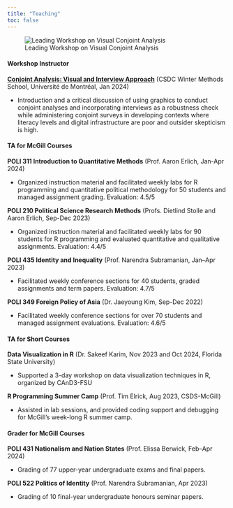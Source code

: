 ---
title: "Teaching"
toc: false
---

![Leading Workshop on Visual Conjoint Analysis](files/csdc teaching.jpg)

#### Workshop Instructor

[**Conjoint Analysis: Visual and Interview Approach**](https://drive.google.com/file/d/1TVPvrzCwtSQSi3-pQJyLOWKoPA0h24J-/view?usp=sharing) (CSDC Winter Methods School, Université de Montréal, Jan 2024)

-   Introduction and a critical discussion of using graphics to conduct conjoint analyses and incorporating interviews as a robustness check while administering conjoint surveys in developing contexts where literacy levels and digital infrastructure are poor and outsider skepticism is high.

#### TA for McGill Courses

**POLI 311 Introduction to Quantitative Methods** (Prof. Aaron Erlich, Jan-Apr 2024)

-   Organized instruction material and facilitated weekly labs for R programming and quantitative political methodology for 50 students and managed assignment grading. Evaluation: 4.5/5

**POLI 210 Political Science Research Methods** (Profs. Dietlind Stolle and Aaron Erlich, Sep-Dec 2023)

-   Organized instruction material and facilitated weekly labs for 90 students for R programming and evaluated quantitative and qualitative assignments. Evaluation: 4.4/5

**POLI 435 Identity and Inequality** (Prof. Narendra Subramanian, Jan--Apr 2023)

-   Facilitated weekly conference sections for 40 students, graded assignments and term papers. Evaluation: 4.7/5

**POLI 349 Foreign Policy of Asia** (Dr. Jaeyoung Kim, Sep-Dec 2022)

-   Facilitated weekly conference sections for over 70 students and managed assignment evaluations. Evaluation: 4.6/5

#### TA for Short Courses

**Data Visualization in R** (Dr. Sakeef Karim, Nov 2023 and Oct 2024, Florida State University)

-   Supported a 3-day workshop on data visualization techniques in R, organized by CAnD3-FSU

**R Programming Summer Camp** (Prof. Tim Elrick, Aug 2023, CSDS-McGill)

-   Assisted in lab sessions, and provided coding support and debugging for McGill's week-long R summer camp.

#### Grader for McGill Courses

**POLI 431 Nationalism and Nation States** (Prof. Elissa Berwick, Feb--Apr 2024)

-   Grading of 77 upper-year undergraduate exams and final papers.

**POLI 522 Politics of Identity** (Prof. Narendra Subramanian, Apr 2023)

-   Grading of 10 final-year undergraduate honours seminar papers.
